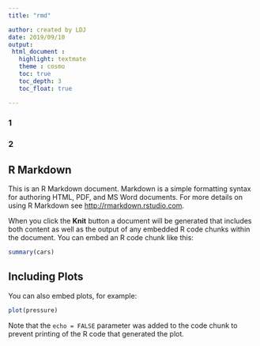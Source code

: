```yaml
---
title: "rmd"

author: created by LDJ
date: 2019/09/10
output:
 html_document :
   highlight: textmate
   theme : cosmo
   toc: true
   toc_depth: 3
   toc_float: true

---
```

### 1


### 2

## R Markdown

This is an R Markdown document. Markdown is a simple formatting syntax for authoring HTML, PDF, and MS Word documents. For more details on using R Markdown see <http://rmarkdown.rstudio.com>.

When you click the **Knit** button a document will be generated that includes both content as well as the output of any embedded R code chunks within the document. You can embed an R code chunk like this:

```r
summary(cars)
```

## Including Plots

You can also embed plots, for example:

```r
plot(pressure)
```

Note that the `echo = FALSE` parameter was added to the code chunk to prevent printing of the R code that generated the plot.
